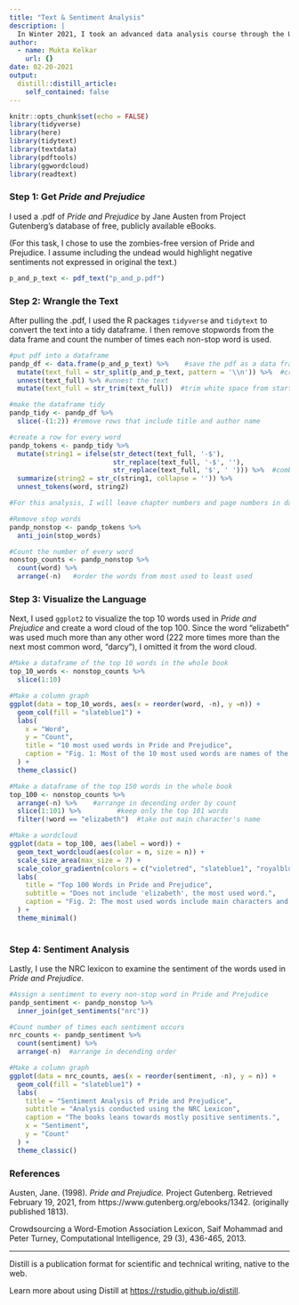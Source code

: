 ```yaml
---
title: "Text & Sentiment Analysis"
description: |
  In Winter 2021, I took an advanced data analysis course through the UCSB Bren School. In that course, I learned how to conduce text and sentiment analyses. I tried out my new skills by analyzing *Pride and Prejudice* by Jane Austen. Check out my analysis below!
author:
  - name: Mukta Kelkar
    url: {}
date: 02-20-2021
output:
  distill::distill_article:
    self_contained: false
---
```



```r
knitr::opts_chunk$set(echo = FALSE)
library(tidyverse)
library(here)
library(tidytext)
library(textdata)
library(pdftools)
library(ggwordcloud)
library(readtext)
```

### Step 1: Get *Pride and Prejudice* 

I used a .pdf of *Pride and Prejudice* by Jane Austen from Project Gutenberg's database of free, publicly available eBooks. 

(For this task, I chose to use the zombies-free version of Pride and Prejudice. I assume including the undead would highlight negative sentiments not expressed in original the text.)

```r
p_and_p_text <- pdf_text("p_and_p.pdf")
```

### Step 2: Wrangle the Text

After pulling the .pdf, I used the R packages `tidyverse` and `tidytext` to convert the text into a tidy dataframe. I then remove stopwords from the data frame and count the number of times each non-stop word is used. 

```r
#put pdf into a dataframe
pandp_df <- data.frame(p_and_p_text) %>%    #save the pdf as a data frame
  mutate(text_full = str_split(p_and_p_text, pattern = '\\n')) %>%  #create a new column in which every row includes the text on one page
  unnest(text_full) %>% #unnest the text
  mutate(text_full = str_trim(text_full))  #trim white space from start and end of each string

#make the dataframe tidy
pandp_tidy <- pandp_df %>% 
  slice(-(1:2)) #remove rows that include title and author name

#create a row for every word
pandp_tokens <- pandp_tidy %>% 
  mutate(string1 = ifelse(str_detect(text_full, '-$'),
                          str_replace(text_full, '-$', ''),
                          str_replace(text_full, '$', ' '))) %>%  #combine lines that split words
  summarize(string2 = str_c(string1, collapse = '')) %>% 
  unnest_tokens(word, string2) 

#For this analysis, I will leave chapter numbers and page numbers in dataframe because there aren't enough of them to reach the top word counts anyway

#Remove stop words
pandp_nonstop <- pandp_tokens %>% 
  anti_join(stop_words)

#Count the number of every word
nonstop_counts <- pandp_nonstop %>% 
  count(word) %>% 
  arrange(-n)   #order the words from most used to least used
```

### Step 3: Visualize the Language

Next, I used `ggplot2` to visualize the top 10 words used in *Pride and Prejudice* and create a word cloud of the top 100. Since the word "elizabeth" was used much more than any other word (222 more times more than the next most common word, "darcy"), I omitted it from the word cloud.

```r
#Make a dataframe of the top 10 words in the whole book
top_10_words <- nonstop_counts %>%
  slice(1:10)

#Make a column graph
ggplot(data = top_10_words, aes(x = reorder(word, -n), y =n)) +
  geom_col(fill = "slateblue1") +
  labs(
    x = "Word",
    y = "Count",
    title = "10 most used words in Pride and Prejudice",
    caption = "Fig. 1: Most of the 10 most used words are names of the main characters."
  ) +
  theme_classic()

```


```r
#Make a dataframe of the top 150 words in the whole book
top_100 <- nonstop_counts %>% 
  arrange(-n) %>%    #arrange in decending order by count
  slice(1:101) %>%         #keep only the top 101 words
  filter(!word == "elizabeth")  #take out main character's name

#Make a wordcloud
ggplot(data = top_100, aes(label = word)) +
  geom_text_wordcloud(aes(color = n, size = n)) +
  scale_size_area(max_size = 7) +
  scale_color_gradientn(colors = c("violetred", "slateblue1", "royalblue4")) +
  labs(
    title = "Top 100 Words in Pride and Prejudice",
    subtitle = "Does not include 'elizabeth', the most used word.",
    caption = "Fig. 2: The most used words include main characters and describe the themes of the book; familial and romantic love."
  ) +
  theme_minimal()
  
```

### Step 4: Sentiment Analysis

Lastly, I use the NRC lexicon to examine the sentiment of the words used in *Pride and Prejudice*.

```r
#Assign a sentiment to every non-stop word in Pride and Prejudice
pandp_sentiment <- pandp_nonstop %>% 
  inner_join(get_sentiments("nrc"))

#Count number of times each sentiment occurs
nrc_counts <- pandp_sentiment %>% 
  count(sentiment) %>% 
  arrange(-n)  #arrange in decending order

#Make a column graph
ggplot(data = nrc_counts, aes(x = reorder(sentiment, -n), y = n)) +
  geom_col(fill = "slateblue1") +
  labs(
    title = "Sentiment Analysis of Pride and Prejudice",
    subtitle = "Analysis conducted using the NRC Lexicon",
    caption = "The books leans towards mostly positive sentiments.",
    x = "Sentiment",
    y = "Count"
  ) +
  theme_classic()


```

### References

Austen, Jane. (1998). *Pride and Prejudice.* Project Gutenberg. Retrieved February 19, 2021, from https://www.gutenberg.org/ebooks/1342. (originally published 1813).

Crowdsourcing a Word-Emotion Association Lexicon, Saif Mohammad and Peter Turney, Computational Intelligence, 29 (3), 436-465, 2013.

------

Distill is a publication format for scientific and technical writing, native to the web.

Learn more about using Distill at <https://rstudio.github.io/distill>.



